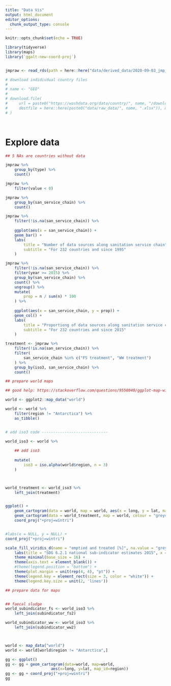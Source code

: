 ```yaml
---
title: "Data Vis"
output: html_document
editor_options: 
  chunk_output_type: console
---
```


```r

knitr::opts_chunk$set(echo = TRUE)

library(tidyverse)
library(maps)
library(`ggalt-new-coord-proj`)


jmpraw <- read_rds(path = here::here("data/derived_data/2020-09-03_jmp_sanitation_raw_data.rds"))

```

```r

# download indidivdual country files
# 
# name <- "GEO"
# 
# download.file(
#     url = paste0("https://washdata.org/data/country/", name, "/download"), 
#     destfile = here::here(paste0("data/raw_data/", name, ".xlsx")), mode = "wb"
# )




```



# Explore data

```r

## 5 NAs are countries without data

jmpraw %>% 
    group_by(type) %>% 
    count()

```

```r

jmpraw %>% 
    filter(value < 0) 

```

```r

jmpraw %>% 
    group_by(san_service_chain) %>% 
    count()

```

```r

jmpraw %>% 
    filter(!is.na(san_service_chain)) %>% 
    
    ggplot(aes(x = san_service_chain)) +
    geom_bar() +
    labs(
        title = "Number of data sources along sanitation service chain",
        subtitle = "For 232 countries and since 1995"
    )

```

```r

jmpraw %>% 
    filter(!is.na(san_service_chain)) %>% 
    filter(year >= 2015) %>% 
    group_by(san_service_chain) %>% 
    count() %>% 
    ungroup() %>% 
    mutate(
        prop = n / sum(n) * 100
    ) %>% 
    
    ggplot(aes(x = san_service_chain, y = prop)) +
    geom_col() +
    labs(
        title = "Proportiong of data sources along sanitation service chain",
        subtitle = "For 232 countries and since 2015"
    )


```


```r

treatment <- jmpraw %>% 
    filter(!is.na(san_service_chain)) %>%
    filter(
        san_service_chain %in% c("FS treatment", "WW treatment")
    ) %>% 
    group_by(iso3, san_service_chain) %>% 
    count()

```



```r


## prepare world maps

## good help: https://stackoverflow.com/questions/9558040/ggplot-map-with-l?noredirect=1&lq=1

world <- ggplot2::map_data("world")

world <- world %>% 
    filter(region != "Antarctica") %>% 
    as_tibble()


# add iso3 code -----------------------------

world_iso3 <- world %>% 
    
    ## add iso3
    
    mutate(
        iso3 = iso.alpha(world$region, n = 3)
    ) 



world_treatment <- world_iso3 %>% 
    left_join(treatment)


ggplot() +
    geom_cartogram(data = world, map = world, aes(x = long, y = lat, map_id = region))  +
    geom_cartogram(data = world_treatment, map = world, colour = "grey40", size = 0.2, aes(fill = n, map_id = region)) +
    coord_proj("+proj=wintri")


#labs(x = NULL, y = NULL) +
coord_proj("+proj=wintri") 

scale_fill_viridis_d(name = "emptied and treated [%]", na.value = "grey80") +
    labs(title = "SDG 6.2.1 national sub-indicator estimates 2015", x = NULL, y = NULL) +
    theme_minimal(base_size = 16) +
    theme(axis.text = element_blank()) +
    #theme(legend.position = "bottom") +
    theme(plot.margin = unit(rep(4, 4), "pt")) +
    theme(legend.key = element_rect(size = 3, color = "white")) +
    theme(legend.key.size = unit(2, 'lines'))

## prepare data for maps


## faecal sludge
world_subindicator_fs <- world_iso3 %>% 
    left_join(subindicator_fs2) 

world_subindicator_ww <- world_iso3 %>% 
    left_join(subindicator_ww2) 



world <- map_data("world")
world <- world[world$region != "Antarctica",]

gg <- ggplot()
gg <- gg + geom_cartogram(data=world, map=world,
                    aes(x=long, y=lat, map_id=region))
gg <- gg + coord_proj("+proj=wintri")
gg

```



